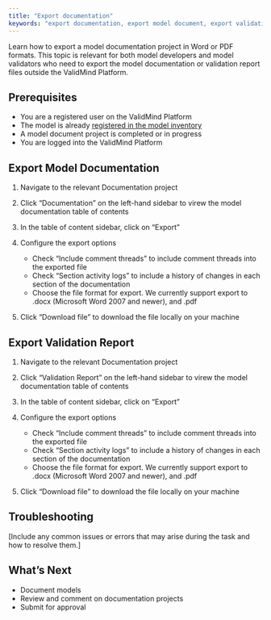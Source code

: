 ```yaml
---
title: "Export documentation"
keywords: "export documentation, export model document, export validation report, model risk management, ValidMind"
---
```


Learn how to export a model documentation project in Word or PDF formats. This topic is relevant for both model developers and model validators who need to export the model documentation or validation report files outside the ValidMind Platform. 

## Prerequisites

* You are a registered user on the ValidMind Platform
* The model is already [registered in the model inventory](register-models.qmd)
* A model document project is completed or in progress
* You are logged into the ValidMind Platform


## Export Model Documentation

1. Navigate to the relevant Documentation project

2. Click "Documentation" on the left-hand sidebar to virew the model documentation table of contents

3. In the table of content sidebar, click on "Export"

4. Configure the export options
   - Check "Include comment threads" to include comment threads into the exported file
   - Check "Section activity logs" to include a history of changes in each section of the documentation
   - Choose the file format for export. We currently support export to .docx (Microsoft Word 2007 and newer), and .pdf  

5. Click "Download file" to download the file locally on your machine

## Export Validation Report

1. Navigate to the relevant Documentation project

2. Click "Validation Report" on the left-hand sidebar to virew the model documentation table of contents

3. In the table of content sidebar, click on "Export"

4. Configure the export options
   - Check "Include comment threads" to include comment threads into the exported file
   - Check "Section activity logs" to include a history of changes in each section of the documentation
   - Choose the file format for export. We currently support export to .docx (Microsoft Word 2007 and newer), and .pdf  

5. Click "Download file" to download the file locally on your machine


## Troubleshooting

[Include any common issues or errors that may arise during the task and how to resolve them.]

## What's Next

* Document models 
* Review and comment on documentation projects
* Submit for approval 
